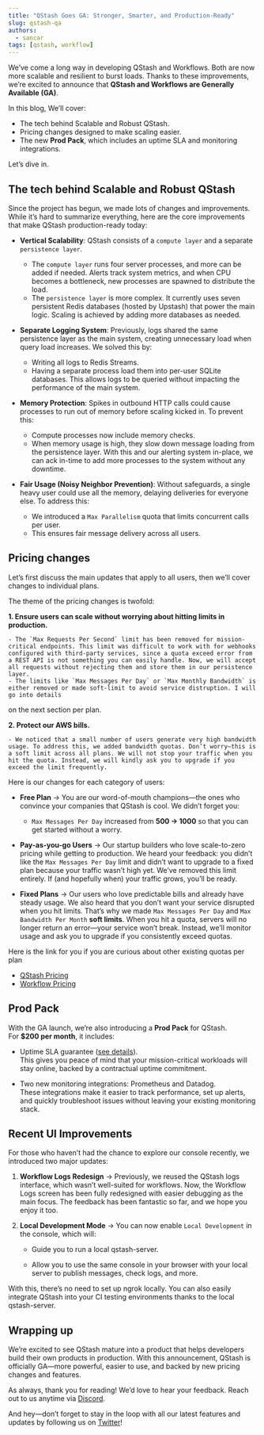 ```yaml
---
title: "QStash Goes GA: Stronger, Smarter, and Production-Ready"
slug: qstash-qa
authors:
  - sancar
tags: [qstash, workflow]
---
```


We’ve come a long way in developing QStash and Workflows. Both are now more scalable and resilient to burst loads. Thanks to these improvements, we’re excited to announce that **QStash and Workflows are Generally Available (GA)**.

In this blog, We’ll cover:

* The tech behind Scalable and Robust QStash.
* Pricing changes designed to make scaling easier.
* The new **Prod Pack**, which includes an uptime SLA and monitoring integrations.

Let’s dive in.

## The tech behind Scalable and Robust QStash

Since the project has begun, we made lots of changes and improvements. While it’s hard to summarize everything, here are the core improvements that make QStash production-ready today:

* **Vertical Scalability**:
  QStash consists of a `compute layer` and a separate `persistence layer`.

  * The `compute layer` runs four server processes, and more can be added if needed. Alerts track system metrics, and when CPU becomes a bottleneck, new processes are spawned to distribute the load.
  * The `persistence layer` is more complex. It currently uses seven persistent Redis databases (hosted by Upstash) that power the main logic. Scaling is achieved by adding more databases as needed.

* **Separate Logging System**:
  Previously, logs shared the same persistence layer as the main system, creating unnecessary load when query load increases. We solved this by:

  * Writing all logs to Redis Streams.
  * Having a separate process load them into per-user SQLite databases.
    This allows logs to be queried without impacting the performance of the main system.

* **Memory Protection**:
  Spikes in outbound HTTP calls could cause processes to run out of memory before scaling kicked in. To prevent this:

  * Compute processes now include memory checks.
  * When memory usage is high, they slow down message loading from the persistence layer.
    With this and our alerting system in-place, we can ack in-time to add more processes to the system without any downtime.

* **Fair Usage (Noisy Neighbor Prevention)**:
  Without safeguards, a single heavy user could use all the memory, delaying deliveries for everyone else. To address this:

  * We introduced a `Max Parallelism` quota that limits concurrent calls per user.
  * This ensures fair message delivery across all users.

## Pricing changes

Let’s first discuss the main updates that apply to all users, then we’ll cover changes to individual plans.

The theme of the pricing changes is twofold:

**1. Ensure users can scale without worrying about hitting limits in production.**
    
    - The `Max Requests Per Second` limit has been removed for mission-critical endpoints. This limit was difficult to work with for webhooks configured with third-party services, since a quota exceed error from a REST API is not something you can easily handle. Now, we will accept all requests without rejecting them and store them in our persistence layer.
    - The limits like `Max Messages Per Day` or `Max Monthly Bandwidth` is either removed or made soft-limit to avoid service distruption. I will go into details 
on the next section per plan.        
        
**2. Protect our AWS bills.**
    
    - We noticed that a small number of users generate very high bandwidth usage. To address this, we added bandwidth quotas. Don’t worry—this is a soft limit across all plans. We will not stop your traffic when you hit the quota. Instead, we will kindly ask you to upgrade if you exceed the limit frequently.
        

Here is our changes for each category of users:

- **Free Plan** → You are our word-of-mouth champions—the ones who convince your companies that QStash is cool. We didn’t forget you:
    
    - `Max Messages Per Day` increased from **500 → 1000** so that you can get started without a worry. 
        
- **Pay-as-you-go Users** → Our startup builders who love scale-to-zero pricing while getting to production. We heard your feedback: you didn’t like the `Max Messages Per Day` limit and didn’t want to upgrade to a fixed plan because your traffic wasn’t high yet. We’ve removed this limit entirely. If (and hopefully when) your traffic grows, you’ll be ready.
    
- **Fixed Plans** → Our users who love predictable bills and already have steady usage. We also heard that you don’t want your service disrupted when you hit limits. That’s why we made `Max Messages Per Day` and `Max Bandwidth Per Month` **soft limits**. When you hit a quota, servers will no longer return an error—your service won’t break. Instead, we’ll monitor usage and ask you to upgrade if you consistently exceed quotas.

Here is the link for you if you are curious about other existing quotas per plan 
- [QStash Pricing](https://upstash.com/pricing/qstash)
- [Workflow Pricing](https://upstash.com/pricing/workflow)


## Prod Pack

With the GA launch, we’re also introducing a **Prod Pack** for QStash. For **$200 per month**, it includes:

- Uptime SLA guarantee ([see details](https://upstash.com/docs/common/help/sla)).  
  This gives you peace of mind that your mission-critical workloads will stay online, backed by a contractual uptime commitment.  

- Two new monitoring integrations: Prometheus and Datadog.  
  These integrations make it easier to track performance, set up alerts, and quickly troubleshoot issues without leaving your existing monitoring stack.  

## Recent UI Improvements

For those who haven’t had the chance to explore our console recently, we introduced two major updates:

1. **Workflow Logs Redesign** → Previously, we reused the QStash logs interface, which wasn’t well-suited for workflows. Now, the Workflow Logs screen has been fully redesigned with easier debugging as the main focus. The feedback has been fantastic so far, and we hope you enjoy it too.
    
2. **Local Development Mode** → You can now enable `Local Development` in the console, which will:
    
    - Guide you to run a local qstash-server.
        
    - Allow you to use the same console in your browser with your local server to publish messages, check logs, and more.
        

With this, there’s no need to set up ngrok locally. You can also easily integrate QStash into your CI testing environments thanks to the local qstash-server.

## Wrapping up

We’re excited to see QStash mature into a product that helps developers build their own products in production. With this announcement, QStash is officially GA—more powerful, easier to use, and backed by new pricing changes and features.

As always, thank you for reading! We’d love to hear your feedback. Reach out to us anytime via [Discord](https://upstash.com/discord).

And hey—don’t forget to stay in the loop with all our latest features and updates by following us on [Twitter](https://twitter.com/upstash)!